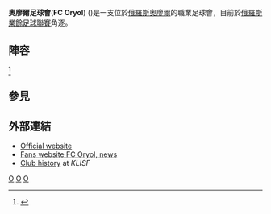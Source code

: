 {{Infobox football club |
  clubname = 奧廖爾足球會|
  image    = <!-- 檔案不存在 [[Image:Logo_of_FC_Rusichy_Oryol.gif|Image:Logo of FC Rusichy Oryol.gif]] ，可從英文維基百科取得 -->|
  fullname = Football Club Oryol |
  nickname = |
  founded  = {{start date and age|df=yes|1960}} |
  ground   = [[奧廖爾|奧廖爾]][[奧廖爾中心球場|奧廖爾中心球場]] |
  capacity = 15,292 |
  chairman = Vacant |
  manager  = [[Eduard_Dyomin|Eduard Dyomin]] |
  league   = [[俄羅斯業餘足球聯賽|俄羅斯業餘足球聯賽]] |
  season   =  |
  position =  |
 pattern_la1=|pattern_b1=|pattern_ra1=|
 leftarm1=02923e|body1=02923e|rightarm1=02923e|shorts1=02923e|socks1=02923e|
 pattern_la2=|pattern_b2=|pattern_ra2=|
 leftarm2=FFFFFF|body2=FFFFFF|rightarm2=FFFFFF|shorts2=FFFFFF|socks2=FFFFFF|
}}

'''奧廖爾足球會'''('''FC Oryol''') ({{lang-ru|ФК «Орёл»}})是一支位於[[俄羅斯|俄羅斯]][[奧廖爾|奧廖爾]]的職業足球會，目前於[[俄羅斯業餘足球聯賽|俄羅斯業餘足球聯賽]]角逐。

==陣容==
{{updated|2015年7月14日}}<REF>
{{Cite web |url=http://www.pfl-russia.com/competitions/season-2015-2016/center/?SECTION_ID=58&ELEMENT_ID=293 |title=PFL website |access-date=2015-07-21 |archive-date=2016-03-04 |archive-url=https://web.archive.org/web/20160304095442/http://www.pfl-russia.com/competitions/season-2015-2016/center/?SECTION_ID=58&ELEMENT_ID=293 |dead-url=no }}
</REF>

{{Fs start}}
{{Fs player|no=|pos=GK|nat=RUS|name=[[Roman_Klyukin|Roman Klyukin]]}}
{{Fs player|no=|pos=GK|nat=RUS|name=[[Stanislav_Kozyrev|Stanislav Kozyrev]]}}
{{Fs player|no=|pos=GK|nat=RUS|name=Nikita Makeyev}}
{{Fs player|no=|pos=DF|nat=RUS|name=[[Nikita_Fursin|Nikita Fursin]]}}
{{Fs player|no=|pos=DF|nat=RUS|name=Nikita Grishin}}
{{Fs player|no=|pos=DF|nat=RUS|name=Dmitri Kopylov}}
{{Fs player|no=|pos=DF|nat=RUS|name=Mikhail Pashkin}}
{{Fs player|no=|pos=DF|nat=RUS|name=[[Sergei_Polosin|Sergei Polosin]]}}
{{Fs player|no=|pos=DF|nat=RUS|name=[[Aleksandr_Vasyukov|Aleksandr Vasyukov]]}}
{{Fs player|no=|pos=MF|nat=RUS|name=[[Nikita_Chunikhin|Nikita Chunikhin]]}}
{{Fs player|no=|pos=MF|nat=RUS|name=Andrei Fedyayev}}
{{fs mid}}
{{Fs player|no=|pos=MF|nat=RUS|name=[[Andrei_Miroshkin|Andrei Miroshkin]]}}
{{Fs player|no=|pos=MF|nat=RUS|name=[[Andrei_Pogozhev|Andrei Pogozhev]]}}
{{Fs player|no=|pos=MF|nat=RUS|name=Yegor Ruchkin}}
{{Fs player|no=|pos=MF|nat=RUS|name=[[Mikhail_Ryzhov_(footballer)|Mikhail Ryzhov]]}}
{{Fs player|no=|pos=MF|nat=RUS|name=[[Yuri_Solntsev|Yuri Solntsev]]}}
{{Fs player|no=|pos=MF|nat=RUS|name=[[Ruslan_Surodin|Ruslan Surodin]]}}
{{Fs player|no=|pos=MF|nat=RUS|name=[[Igor_Voznesensky|Igor Voznesensky]]}}
{{Fs player|no=|pos=FW|nat=RUS|name=Aleksandr Melentyev}}
{{Fs player|no=|pos=FW|nat=RUS|name=[[Maksim_Seryogin|Maksim Seryogin]]}}
{{Fs player|no=|pos=FW|nat=RUS|name=Ivan Trukhanskiy}}
<!--
{{Fs player|no=|pos=GK|nat=RUS|name=[[Konstantin_Kolesnikov|Konstantin Kolesnikov]]}}
{{Fs player|no=|pos=DF|nat=RUS|name=[[Sergei_Gushchin|Sergei Gushchin]]}}
{{Fs player|no=|pos=DF|nat=RUS|name=[[Rustem_Kanipov|Rustem Kanipov]]}}
{{Fs player|no=|pos=DF|nat=RUS|name=[[Stanislav_Tretyakov|Stanislav Tretyakov]]}}
{{Fs player|no=|pos=DF|nat=RUS|name=[[Sergei_Ustrekhov|Sergei Ustrekhov]]}}
{{Fs player|no=|pos=DF|nat=RUS|name=[[Dmitri_Yashin_(footballer,_born_1993)|Dmitri Yashin]]}}
{{Fs player|no=|pos=DF|nat=RUS|name=[[Ramil_Zaripov|Ramil Zaripov]]}}
{{Fs player|no=|pos=MF|nat=RUS|name=[[Oleg_Dmitriyev_(footballer,_born_1995)|Oleg Dmitriyev]]}}
{{Fs player|no=|pos=MF|nat=RUS|name=[[Sergei_Fedin|Sergei Fedin]]}}
{{Fs player|no=|pos=MF|nat=RUS|name=[[Oleg_Gerasimenko|Oleg Gerasimenko]]}}
{{Fs player|no=|pos=MF|nat=RUS|name=[[Aleksandr_Kvanin|Aleksandr Kvanin]]}}
{{Fs player|no=|pos=MF|nat=RUS|name=[[Anton_Lunin|Anton Lunin]]}}
{{Fs player|no=|pos=MF|nat=RUS|name=[[Igor_Paderin|Igor Paderin]]}}
{{Fs player|no=|pos=MF|nat=RUS|name=[[Ilya_Shabunov|Ilya Shabunov]]}}
{{Fs player|no=|pos=MF|nat=RUS|name=[[Sergei_Troyan|Sergei Troyan]]}}
{{Fs player|no=|pos=MF|nat=RUS|name=[[Aleksandr_Vetrov|Aleksandr Vetrov]]}}
{{Fs player|no=|pos=MF|nat=RUS|name=[[Aleksei_Yudkin|Aleksei Yudkin]]}}
{{Fs player|no=|pos=FW|nat=RUS|name=[[Maksim_Nikolayev|Maksim Nikolayev]]}}
-->
{{Fs end}}

==參見==
{{Reflist}}

==外部連結==
*[http://www.fcrusichi.ru/ Official website] {{Wayback|url=http://www.fcrusichi.ru/ |date=20140517093634 }} {{ru icon}}
*[http://www.pfcorel.ru/ Fans website FC Oryol, news] {{Wayback|url=http://www.pfcorel.ru/ |date=20210118095909 }} {{ru icon}}
*[https://web.archive.org/web/20110927003621/http://www.klisf.info/numeric/index.app?cmd=comm&lang=en&id=113849475705243974923146568552 Club history] at ''KLISF''

[[Category:1960年建立的足球俱樂部|O]]
[[Category:俄羅斯足球俱樂部|O]]
[[Category:1960年俄羅斯建立|O]]